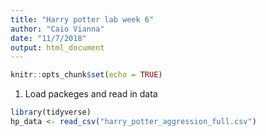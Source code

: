 ```yaml
---
title: "Harry potter lab week 6"
author: "Caio Vianna"
date: "11/7/2018"
output: html_document
---
```


```r
knitr::opts_chunk$set(echo = TRUE)
```

1. Load packeges and read in data

```r

library(tidyverse)
hp_data <- read_csv("harry_potter_aggression_full.csv")

```

